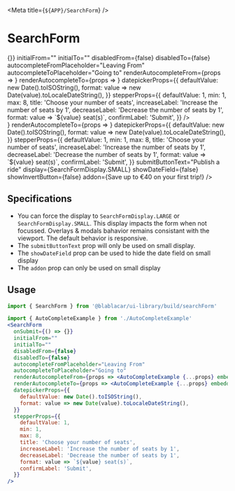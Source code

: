 

<Meta title={`${APP}/SearchForm`} />

# **SearchForm**

<Canvas>
  <Story name="SearchForm">
    <MediaSizeProvider>
      <BaseSection contentSize={SectionContentSize.LARGE}>
        <SearchForm
          onSubmit={() => {}}
          initialFrom=""
          initialTo=""
          disabledFrom={false}
          disabledTo={false}
          autocompleteFromPlaceholder="Leaving From"
          autocompleteToPlaceholder="Going to"
          renderAutocompleteFrom={props => <AutoCompleteExample {...props} embeddedInSearchForm />}
          renderAutocompleteTo={props => <AutoCompleteExample {...props} embeddedInSearchForm />}
          datepickerProps={{
            defaultValue: new Date().toISOString(),
            format: value => new Date(value).toLocaleDateString(),
          }}
          stepperProps={{
            defaultValue: 1,
            min: 1,
            max: 8,
            title: 'Choose your number of seats',
            increaseLabel: 'Increase the number of seats by 1',
            decreaseLabel: 'Decrease the number of seats by 1',
            format: value => `${value} seat(s)`,
            confirmLabel: 'Submit',
          }}
        />
      </BaseSection>
    </MediaSizeProvider>
  </Story>
</Canvas>


<Canvas>
  <Story name="PriceSimulator">
    <div style={{ width: '400px', margin: '0 auto' }}>
    <MediaSizeProvider>
      <BaseSection contentSize={SectionContentSize.LARGE}>
        <SearchForm
          onChange={action('onChange')}
          onSubmit={action('onSubmit')}
          initialFrom="Paris"
          initialTo="Toulouse"
          disabledFrom={false}
          disabledTo={false}
          autocompleteFromPlaceholder="Leaving From"
          autocompleteToPlaceholder="Going to"
          renderAutocompleteFrom={props => <AutoCompleteExample {...props} embeddedInSearchForm />}
          renderAutocompleteTo={props => <AutoCompleteExample {...props} embeddedInSearchForm />}
          datepickerProps={{
            defaultValue: new Date().toISOString(),
            format: value => new Date(value).toLocaleDateString(),
          }}
          stepperProps={{
            defaultValue: 1,
            min: 1,
            max: 8,
            title: 'Choose your number of seats',
            increaseLabel: 'Increase the number of seats by 1',
            decreaseLabel: 'Decrease the number of seats by 1',
            format: value => `${value} seat(s)`,
            confirmLabel: 'Submit',
          }}
          submitButtonText="Publish a ride"
          display={SearchFormDisplay.SMALL}
          showDateField={false}
          showInvertButton={false}
          addon={<TheVoice>Save up to €40 on your first trip!</TheVoice>}
        />
      </BaseSection>
    </MediaSizeProvider>
    </div>
  </Story>
</Canvas>

## Specifications

- You can force the display to `SearchFormDisplay.LARGE` or `SearchFormDisplay.SMALL`. This display impacts the form when not focussed. Overlays & modals bahavior remains consistant with the viewport. The default behavior is responsive.
- The `submitButtonText` prop will only be used on small display.
- The `showDateField` prop can be used to hide the date field on small display
- The `addon` prop can only be used on small display

## Usage

```jsx
import { SearchForm } from '@blablacar/ui-library/build/searchForm'

import { AutoCompleteExample } from './AutoCompleteExample'
<SearchForm
  onSubmit={() => {}}
  initialFrom=""
  initialTo=""
  disabledFrom={false}
  disabledTo={false}
  autocompleteFromPlaceholder="Leaving From"
  autocompleteToPlaceholder="Going to"
  renderAutocompleteFrom={props => <AutoCompleteExample {...props} embeddedInSearchForm />}
  renderAutocompleteTo={props => <AutoCompleteExample {...props} embeddedInSearchForm />}
  datepickerProps={{
    defaultValue: new Date().toISOString(),
    format: value => new Date(value).toLocaleDateString(),
  }}
  stepperProps={{
    defaultValue: 1,
    min: 1,
    max: 8,
    title: 'Choose your number of seats',
    increaseLabel: 'Increase the number of seats by 1',
    decreaseLabel: 'Decrease the number of seats by 1',
    format: value => `${value} seat(s)`,
    confirmLabel: 'Submit',
  }}
/>
```

<ArgsTable of={SearchForm} />
